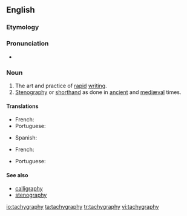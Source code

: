 ==English==

{{wikipedia|lang=en}}

{{was wotd|2006|April|12}}

===Etymology===
{{confix|tachy|graphy}}

===Pronunciation===
* {{audio-pron|en-us-tachygraphy.ogg|ipa=/tæˈkɪɡrəfiː/|lang=en|country=us}}

===Noun===
{{en-noun|-}}

# The art and practice of [[rapid]] [[writing]].
# [[stenography|Stenography]] or [[shorthand]] as done in [[ancient]] and [[mediæval]] times.

====Translations====
{{trans-top|the art and practice of rapid writing}}
* French: {{t+|fr|tachygraphie|f}}
* Portuguese: {{t+|pt|taquigrafia|f}}
{{trans-mid}}
* Spanish: {{t+|es|taquigrafía|f}}
{{trans-bottom}}

{{trans-top|stenography as done in ancient times}}
* French: {{t+|fr|tachygraphie|f}}
{{trans-mid}}
* Portuguese: {{t+|pt|taquigrafia|f}}
{{trans-bottom}}

====See also====
* [[calligraphy]]
* [[stenography]]

[[io:tachygraphy]]
[[ta:tachygraphy]]
[[tr:tachygraphy]]
[[vi:tachygraphy]]
